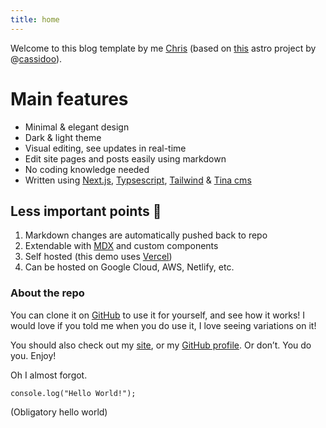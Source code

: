 ```yaml
---
title: home
---
```


Welcome to this blog template by me [Chris](https://github.com/christopher-aldred) (based on [this](https://github.com/cassidoo/blahg) astro project by @[cassidoo](https://cassidoo.co/)).

# Main features

* Minimal & elegant design
* Dark & light theme
* Visual editing, see updates in real-time
* Edit site pages and posts easily using markdown
* No coding knowledge needed
* Written using [Next.js](https://nextjs.org/), [Typsescript](https://www.typescriptlang.org/), [Tailwind](https://tailwindcss.com/) & [Tina cms](https://tina.io/)

## Less important points 🍭

1. Markdown changes are automatically pushed back to repo
2. Extendable with [MDX](https://mdxjs.com/) and custom components
3. Self hosted (this demo uses [Vercel](https://vercel.com/))
4. Can be hosted on Google Cloud, AWS, Netlify, etc.

### About the repo

You can clone it on [GitHub](https://github.com) to use it for yourself, and see how it works! I would love if you told me when you do use it, I love seeing variations on it!

You should also check out my [site](https://chris.aldred.dev), or my [GitHub profile](https://github.com/christopher-aldred). Or don’t. You do you. Enjoy!

Oh I almost forgot.

`console.log("Hello World!");`

(Obligatory hello world)
